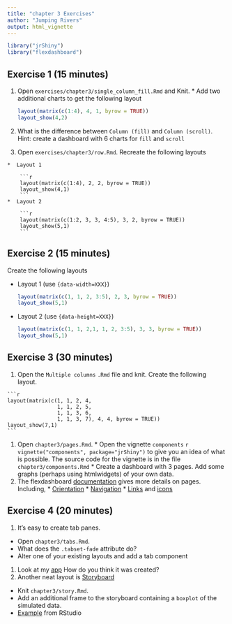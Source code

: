 ```yaml
---
title: "chapter 3 Exercises"
author: "Jumping Rivers"
output: html_vignette
---
```

<!--
%\VignetteEngine{knitr::rmarkdown}
%\VignetteIndexEntry{Chapter 3 Exercises}
-->

```r
library("jrShiny")
library("flexdashboard")
```

## Exercise 1 (15 minutes)

  1. Open `exercises/chapter3/single_column_fill.Rmd` and Knit. 
    * Add two additional charts to get the following layout
  
        ```r
        layout(matrix(c(1:4), 4, 1, byrow = TRUE))
        layout_show(4,2)
        ```
  1. What is the difference between `Column (fill)` and `Column (scroll)`. 
  Hint: create a dashboard with $6$ charts for `fill` and `scroll`
    
  1. Open `exercises/chapter3/row.Rmd`. Recreate the following layouts
  
    *  Layout 1
    
        ```r
        layout(matrix(c(1:4), 2, 2, byrow = TRUE))
        layout_show(4,1)
        ```
    *  Layout 2
    
        ```r
        layout(matrix(c(1:2, 3, 3, 4:5), 3, 2, byrow = TRUE))
        layout_show(5,1)
        ```

## Exercise 2 (15 minutes)
  
Create the following layouts

  * Layout 1 (use `{data-width=XXX}`)
  
      ```r
      layout(matrix(c(1, 1, 2, 3:5), 2, 3, byrow = TRUE))
      layout_show(5,1)
      ```
  * Layout 2 (use `{data-height=XXX}`)
    
      ```r
      layout(matrix(c(1, 1, 2,1, 1, 2, 3:5), 3, 3, byrow = TRUE))
      layout_show(5,1)
      ```

## Exercise 3 (30 minutes)

  1. Open the `Multiple columns` `.Rmd` file and knit. 
  Create the following layout.

    ```r
    layout(matrix(c(1, 1, 2, 4, 
                    1, 1, 2, 5, 
                    1, 1, 3, 6,
                    1, 1, 3, 7), 4, 4, byrow = TRUE))
    layout_show(7,1)
    ```
  1. Open `chapter3/pages.Rmd`. 
    * Open the vignette `components`
    ```r
    vignette("components", package="jrShiny")
    ```
    to give you an idea of what is possible. The source code for the vignette is in the file
    `chapter3/components.Rmd`
    *  Create a dashboard with $3$ pages. Add some graphs (perhaps using htmlwidgets) of your own data.
  1. The flexdashboard [documentation](http://rmarkdown.rstudio.com/flexdashboard/using.html#multiple_pages)
  gives more details on pages. Including, 
    * [Orientation](http://rmarkdown.rstudio.com/flexdashboard/using.html#page_orientation)
    * [Navigation](http://rmarkdown.rstudio.com/flexdashboard/using.html#page_navigation)
    * [Links](http://rmarkdown.rstudio.com/flexdashboard/using.html#page_links) and [icons](http://rmarkdown.rstudio.com/flexdashboard/using.html#page_icons)
    
## Exercise 4 (20 minutes)

1. It's easy to create tab panes. 
  * Open `chapter3/tabs.Rmd`. 
  * What does the `.tabset-fade` attribute do?
  * Alter one of your existing layouts and add a tab component
1. Look at my [app](https://bookdown.org/csgillespie/components/) How do you think it was created?
2. Another neat layout is [Storyboard](http://rmarkdown.rstudio.com/flexdashboard/using.html#storyboards)
  * Knit `chapter3/story.Rmd`.
  * Add an additional frame to the storyboard containing a `boxplot` of the simulated data.
  * [Example](https://beta.rstudioconnect.com/jjallaire/htmlwidgets-showcase-storyboard/) from RStudio


